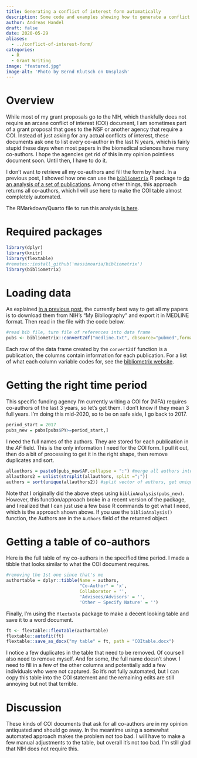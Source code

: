 ```yaml
---
title: Generating a conflict of interest form automatically
description: Some code and examples showing how to generate a conflict of interest statement required by some funding agencies in an almost completely automated manner. 
author: Andreas Handel
draft: false
date: 2020-05-29
aliases: 
  - ../conflict-of-interest-form/
categories: 
  - R 
  - Grant Writing
image: "featured.jpg"
image-alt: 'Photo by Bernd Klutsch on Unsplash'
---
```


# Overview

While most of my grant proposals go to the NIH, which thankfully does not require an arcane conflict of interest (COI) document, I am sometimes part of a grant proposal that goes to the NSF or another agency that require a COI. Instead of just asking for any actual conflicts of interest, these documents ask one to list every co-author in the last N years, which is fairly stupid these days when most papers in the biomedical sciences have many co-authors. I hope the agencies get rid of this in my opinion pointless document soon. Until then, I have to do it.

I don't want to retrieve all my co-authors and fill the form by hand. In a previous post, I showed how one can use the [`bibliometrix`](https://www.bibliometrix.org/) R package to [do an analysis of a set of publications](/posts/publications-analysis-2/). Among other things, this approach returns all co-authors, which I will use here to make the COI table almost completely automated.

The RMarkdown/Quarto file to run this analysis [is here](index.qmd).

# Required packages

```r
library(dplyr)
library(knitr)
library(flextable)
#remotes::install_github('massimoaria/bibliometrix')
library(bibliometrix)
```

# Loading data

As explained [in a previous post](/posts/publications-analysis-2/), the currently best way to get all my papers is to download them from NIH's "My Bibliography" and export it in MEDLINE format. Then read in the file with the code below. 

```r
#read bib file, turn file of references into data frame
pubs <- bibliometrix::convert2df("medline.txt", dbsource="pubmed",format="pubmed") 
```

Each row of the data frame created by the `convert2df` function is a publication, the columns contain information for each publication. 
For a list of what each column variable codes for, see the [bibliometrix website](https://www.bibliometrix.org/).

# Getting the right time period

This specific funding agency I'm currently writing a COI for (NIFA) requires co-authors of the last 3 years, so let's get them. I don't know if they mean 3 full years. I'm doing this mid-2020, so to be on safe side, I go back to 2017.

```r
period_start = 2017
pubs_new = pubs[pubs$PY>=period_start,]
```

I need the full names of the authors. They are stored for each publication in the _AF_ field. This is the only information I need for the COI form. I pull it out, then do a bit of processing to get it in the right shape, then remove duplicates and sort.

```r
allauthors = paste0(pubs_new$AF,collapse = ";") #merge all authors into one vector
allauthors2 = unlist(strsplit(allauthors, split =";"))
authors = sort(unique(allauthors2)) #split vector of authors, get unique authors
```

Note that I originally did the above steps using `biblioAnalysis(pubs_new)`. However, this function/approach broke in a recent version of the package, and I realized that I can just use a few base R commands to get what I need, which is the approach shown above. If you use the `biblioAnalysis()` function, the Authors are in the `Authors` field of the returned object.

# Getting a table of co-authors

Here is the full table of my co-authors in the specified time period.
I made a tibble that looks similar to what the COI document requires.

```r
#removing the 1st one since that's me
authortable = dplyr::tibble(Name = authors, 
                            "Co-Author" = 'x', 
                            Collaborator = '', 
                            'Advisees/Advisors' = '', 
                            'Other – Specify Nature' = '')
```

Finally, I'm using the `flextable` package to make a decent looking table and save it to a word document.

```r
ft <- flextable::flextable(authortable)
flextable::autofit(ft)
flextable::save_as_docx("my table" = ft, path = "COItable.docx")
```

I notice a few duplicates in the table that need to be removed. Of course I also need to remove myself. And for some, the full name doesn't show. I need to fill in a few of the other columns and potentially add a few individuals who were not captured. So it's not fully automated, but I can copy this table into the COI statement and the remaining edits are still annoying but not that terrible.

# Discussion

These kinds of COI documents that ask for all co-authors are in my opinion antiquated and should go away. In the meantime using a somewhat automated approach makes the problem not too bad. I will have to make a few manual adjustments to the table, but overall it's not too bad. I'm still glad that NIH does not require this.






